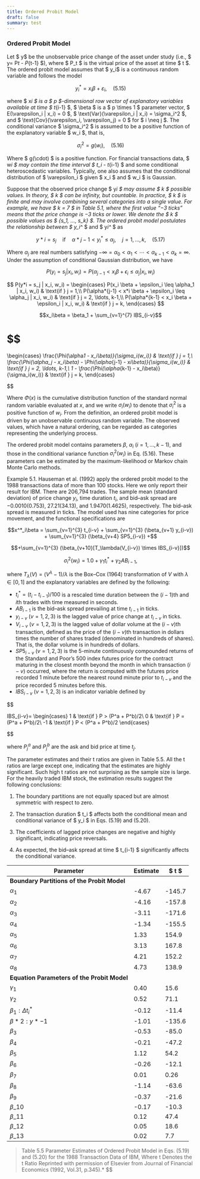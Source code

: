 ```yaml
---
title: Ordered Probit Model
draft: false
summary: test
---
```



<TOCInline toc={props.toc} asDisclosure />

### Ordered Probit Model

Let $ y$ be the unobservable price change of the asset under study (i.e., $ y= P*t - P*{t-1} $), where $ P_t $ is the virtual price of the asset at time $ t $. The ordered probit model assumes that $ y_i$ is a continuous random variable and follows the model

$$
y_i^* = x_i \beta + \varepsilon_i, \quad (5.15)
$$

where $ x*i $ is a $ p $-dimensional row vector of explanatory variables available at time $ t*{i-1} $, $ \beta $ is a $ p \times 1 $ parameter vector, $ E(\varepsilon_i | x_i) = 0 $, $ \text{Var}(\varepsilon_i | x_i) = \sigma_i^2 $, and $ \text{Cov}(\varepsilon_i, \varepsilon_j) = 0 $ for $ i \neq j $. The conditional variance $ \sigma_i^2 $ is assumed to be a positive function of the explanatory variable $ w_i $, that is,

$$
\sigma_i^2 = g(w_i), \quad (5.16)
$$

Where $ g(\cdot) $ is a positive function. For financial transactions data, $ w*i $ may contain the time interval $ t_i - t*{i-1} $ and some conditional heteroscedastic variables. Typically, one also assumes that the conditional distribution of $ \varepsilon_i $ given $ x_i $ and $ w_i $ is Gaussian.

Suppose that the observed price change $ y*i $ may assume $ k $ possible values. In theory, $ k $ can be infinity, but countable. In practice, $ k $ is finite and may involve combining several categories into a single value. For example, we have $ k = 7 $ in Table 5.1, where the first value “−3 ticks” means that the price change is −3 ticks or lower. We denote the $ k $ possible values as $ \{s_1, ..., s_k\} $. The ordered probit model postulates the relationship between $ y_i^* $ and $ y*i^* $ as

$$
y*i = s_j \quad \text{if} \quad \alpha*{j-1} < y_i^* \leq \alpha_j, \quad j = 1, ..., k, \quad (5.17)
$$

Where $\alpha_j$ are real numbers satisfying $-\infty = \alpha_0 < \alpha_1 < \cdots < \alpha_{k-1} < \alpha_k = \infty$. Under the assumption of conditional Gaussian distribution, we have

$$P(y_i = s_j | x_i, w_i) = P(\alpha_{j-1} < x_i \beta + \epsilon_i \leq \alpha_j | x_i, w_i)$$

$$
P(y*i = s_j | x_i, w_i) =
\begin{cases}
P(x_i \beta + \epsilon_i \leq \alpha_1 | x_i, w_i) & \text{if } j = 1,\\
P(\alpha*{j-1} < x*i \beta + \epsilon_i \leq \alpha_j | x_i, w_i) & \text{if } j = 2, \ldots, k-1,\\
P(\alpha*{k-1} < x_i \beta + \epsilon_i | x_i, w_i) & \text{if } j = k,
\end{cases}
$$

$$x_i\beta = \beta_1 + \sum_{v=1}^{7} IBS_{i-v}$$

# $$

\begin{cases}
\frac{\Phi(\alpha*1 - x_i\beta)}{\sigma_i(w_i)} & \text{if } j = 1,\\
\frac{\Phi(\alpha_j - x_i\beta) - \Phi(\alpha*{j-1} - x*i\beta)}{\sigma_i(w_i)} & \text{if } j = 2, \ldots, k-1,\\
1 - \frac{\Phi(\alpha*{k-1} - x_i\beta)}{\sigma_i(w_i)} & \text{if } j = k,
\end{cases}

$$

Where $\Phi(x)$ is the cumulative distribution function of the standard normal random variable evaluated at $x$, and we write $\sigma_i(w_i)$ to denote that $\sigma^2_i$ is a positive function of $w_i$. From the definition, an ordered probit model is driven by an unobservable continuous random variable. The observed values, which have a natural ordering, can be regarded as categories representing the underlying process.

The ordered probit model contains parameters $\beta$, $\alpha_i$ $(i = 1, . . . , k - 1)$, and those in the conditional variance function $\sigma^2_i(w_i)$ in Eq. (5.16). These parameters can be estimated by the maximum-likelihood or Markov chain Monte Carlo methods.

Example 5.1. Hauseman et al. (1992) apply the ordered probit model to the 1988 transactions data of more than 100 stocks. Here we only report their result for IBM. There are 206,794 trades. The sample mean (standard deviation) of price change $y_i$, time duration $t_i$, and bid–ask spread are $-0.0010(0.753)$, $27.21(34.13)$, and $1.9470(1.4625)$, respectively. The bid–ask spread is measured in ticks. The model used has nine categories for price movement, and the functional specifications are

$$x^*_i\beta = \sum_{v=1}^{3} t_{i-v} + \sum_{v=1}^{3} (\beta_{v+1} y_{i-v}) + \sum_{v=1}^{3} (\beta_{v+4} SP5_{i-v}) +$$

$$+\sum_{v=1}^{3} (\beta_{v+10}[T_\lambda(V_{i-v}) \times IBS_{i-v}])$$

$$\sigma^2_i(w_i) = 1.0 + \gamma_1 t^*_i + \gamma_2 AB_{i-1},$$

where $T_\lambda(V) = (V^\lambda - 1)/\lambda$ is the Box–Cox (1964) transformation of $V$ with $\lambda \in [0, 1]$ and the explanatory variables are defined by the following:

- $t^*_i = (t_i - t_{i-1})/100$ is a rescaled time duration between the $(i - 1)$th and $i$th trades with time measured in seconds.
- $AB_{i-1}$ is the bid–ask spread prevailing at time $t_{i-1}$ in ticks.
- $y_{i-v}$ $(v = 1, 2, 3)$ is the lagged value of price change at $t_{i-v}$ in ticks.
- $V_{i-v}$ $(v = 1, 2, 3)$ is the lagged value of dollar volume at the $(i - v)$th transaction, defined as the price of the $(i - v)$th transaction in dollars times the number of shares traded (denominated in hundreds of shares). That is, the dollar volume is in hundreds of dollars.
- $SP5_{i-v}$ $(v = 1, 2, 3)$ is the 5-minute continuously compounded returns of the Standard and Poor’s 500 index futures price for the contract maturing in the closest month beyond the month in which transaction $(i - v)$ occurred, where the return is computed with the futures price recorded 1 minute before the nearest round minute prior to $t_{i-v}$ and the price recorded 5 minutes before this.
- $IBS_{i-v}$ $(v = 1, 2, 3)$ is an indicator variable defined by


$$

IBS\_{i-v}=
\begin{cases}
1 & \text{if } P > (P^a + P^b)/2\\
0 & \text{if } P = (P^a + P^b)/2\\
-1 & \text{if } P < (P^a + P^b)/2
\end{cases}

$$

where $P^a_j$ and $P^b_j$ are the ask and bid price at time $t_j$.

The parameter estimates and their t ratios are given in Table 5.5. All the t ratios are large except one, indicating that the estimates are highly significant. Such high t ratios are not surprising as the sample size is large. For the heavily traded IBM stock, the estimation results suggest the following conclusions:

1. The boundary partitions are not equally spaced but are almost symmetric with respect to zero.

2. The transaction duration $ t_i $ affects both the conditional mean and conditional variance of $ y_i $ in Eqs. (5.19) and (5.20).

3. The coefficients of lagged price changes are negative and highly significant, indicating price reversals.

4. As expected, the bid–ask spread at time $ t\_{i-1} $ significantly affects the conditional variance.

| Parameter                                   | Estimate | $ t $ |
| ------------------------------------------- | -------- | ------- |
| **Boundary Partitions of the Probit Model** |          |         |
| $\alpha_1$                                | -4.67    | -145.7  |
| $\alpha_2$                                | -4.16    | -157.8  |
| $\alpha_3$                                | -3.11    | -171.6  |
| $\alpha_4$                                | -1.34    | -155.5  |
| $\alpha_5$                                | 1.33     | 154.9   |
| $\alpha_6$                                | 3.13     | 167.8   |
| $\alpha_7$                                | 4.21     | 152.2   |
| $\alpha_8$                                | 4.73     | 138.9   |
| **Equation Parameters of the Probit Model** |          |         |
| $\gamma_1$                                | 0.40     | 15.6    |
| $\gamma_2$                                | 0.52     | 71.1    |
| $\beta_1 : \Delta t_i^*$                 | -0.12    | -11.4   |
| $\beta*2 : y*{-1}$                        | -1.01    | -135.6  |
| $\beta_3$                                 | -0.53    | -85.0   |
| $\beta_4$                                 | -0.21    | -47.2   |
| $\beta_5$                                 | 1.12     | 54.2    |
| $\beta_6$                                 | -0.26    | -12.1   |
| $\beta_7$                                 | 0.01     | 0.26    |
| $\beta_8$                                 | -1.14    | -63.6   |
| $\beta_9$                                 | -0.37    | -21.6   |
| $\beta\_{10}$                             | -0.17    | -10.3   |
| $\beta\_{11}$                             | 0.12     | 47.4    |
| $\beta\_{12}$                             | 0.05     | 18.6    |
| $\beta\_{13}$                             | 0.02     | 7.7     |

> Table 5.5 Parameter Estimates of Ordered Probit Model in Eqs. (5.19) and (5.20) for the 1988 Transaction Data of IBM, Where t Denotes the t Ratio
> Reprinted with permission of Elsevier from Journal of Financial Economics (1992, Vol.31, p.345).*
$$
